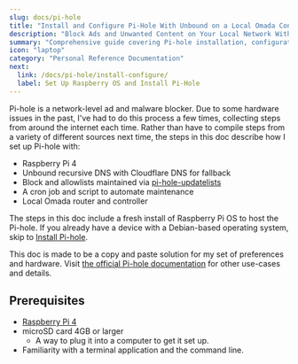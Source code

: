 ```yaml
---
slug: docs/pi-hole
title: "Install and Configure Pi-Hole With Unbound on a Local Omada Controller"
description: "Block Ads and Unwanted Content on Your Local Network With Pi-Hole."
summary: "Comprehensive guide covering Pi-hole installation, configuration, and network-wide ad blocking. Created after repeatedly setting this up due to hardware issues and helping others with the process."
icon: "laptop"
category: "Personal Reference Documentation"
next:
  link: /docs/pi-hole/install-configure/
  label: Set Up Raspberry OS and Install Pi-Hole
---
```


Pi-hole is a network-level ad and malware blocker. Due to some hardware issues in the past, I've had to do this process a few times, collecting steps from around the internet each time. Rather than have to compile steps from a variety of different sources next time, the steps in this doc describe how I set up Pi-hole with:

- Raspberry Pi 4
- Unbound recursive DNS with Cloudflare DNS for fallback
- Block and allowlists maintained via [pi-hole-updatelists](https://github.com/jacklul/pihole-updatelists)
- A cron job and script to automate maintenance
- Local Omada router and controller

The steps in this doc include a fresh install of Raspberry Pi OS to host the Pi-hole. If you already have a device with a Debian-based operating system, skip to [Install Pi-hole](pi-hole/install-configure#install-pi-hole).

This doc is made to be a copy and paste solution for my set of preferences and hardware. Visit [the official Pi-hole documentation](https://docs.pi-hole.net/) for other use-cases and details.

## Prerequisites

- [Raspberry Pi 4](https://www.raspberrypi.com/products/raspberry-pi-4-model-b/)
- microSD card 4GB or larger
  - A way to plug it into a computer to get it set up.
- Familiarity with a terminal application and the command line.

